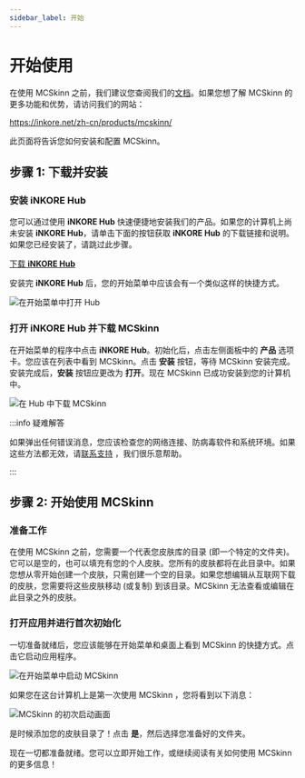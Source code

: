 ---
sidebar_label: 开始
---

# 开始使用

在使用 MCSkinn 之前，我们建议您查阅我们的[文档](docs.inkore.net)。如果您想了解 MCSkinn 的更多功能和优势，请访问我们的网站：   

https://inkore.net/zh-cn/products/mcskinn/

此页面将告诉您如何安装和配置 MCSkinn。

## 步骤 1: 下载并安装

### 安装 iNKORE Hub

您可以通过使用 **iNKORE Hub** 快速便捷地安装我们的产品。如果您的计算机上尚未安装 **iNKORE Hub**，请单击下面的按钮获取 **iNKORE Hub** 的下载链接和说明。如果您已经安装了，请跳过此步骤。

[下载 **iNKORE Hub**](https://inkore.net/hub-windows)

安装完 **iNKORE Hub** 后，您的开始菜单中应该会有一个类似这样的快捷方式。

![在开始菜单中打开 Hub](hub-in-start-menu.png)

### 打开 iNKORE Hub 并下载 MCSkinn

在开始菜单的程序中点击 **iNKORE Hub**。初始化后，点击左侧面板中的 **产品** 选项卡。您应该在列表中看到 MCSkinn。点击 **安装** 按钮，等待 MCSkinn 安装完成。安装完成后，**安装** 按钮应更改为 **打开**。现在 MCSkinn 已成功安装到您的计算机中。 

![在 Hub 中下载 MCSkinn](download-mcskinn-in-hub.png)

:::info 疑难解答

如果弹出任何错误消息，您应该检查您的网络连接、防病毒软件和系统环境。如果这些方法都无效，请[联系支持](studios@inkore.net) ，我们很乐意帮助。

:::

## 步骤 2: 开始使用 MCSkinn

### 准备工作

在使用 MCSkinn 之前，您需要一个代表您皮肤库的目录 (即一个特定的文件夹)。它可以是空的，也可以填充有您的个人皮肤。您所有的皮肤都将在此目录中。如果您想从零开始创建一个皮肤，只需创建一个空的目录。如果您想编辑从互联网下载的皮肤，您需要将这些皮肤移动 (或复制) 到该目录。MCSkinn 无法查看或编辑在此目录之外的皮肤。

### 打开应用并进行首次初始化

一切准备就绪后，您应该能够在开始菜单和桌面上看到 MCSkinn 的快捷方式。点击它启动应用程序。

![在开始菜单中启动 MCSkinn](start-mcskinn-in-start-menu.png)

如果您在这台计算机上是第一次使用 MCSkinn ，您将看到以下消息：

![MCSkinn 的初次启动画面](mcskinn-first-run.png)

是时候添加您的皮肤目录了！点击 **是**，然后选择您准备好的文件夹。

现在一切都准备就绪。您可以立即开始工作，或继续阅读有关如何使用 MCSkinn 的更多信息！